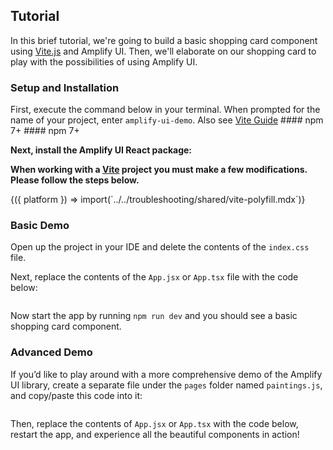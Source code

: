 
## Tutorial

In this brief tutorial, we're going to build a basic shopping card component using [Vite.js](https://vitejs.dev/) and Amplify UI. Then, we'll elaborate on our shopping card to play with the possibilities of using Amplify UI.

### Setup and Installation

First, execute the command below in your terminal. When prompted for the name of your project, enter `amplify-ui-demo`.  Also see [Vite Guide](https://vitejs.dev/guide/)
<Tabs>
  <TabItem title="JavaScript">
    #### npm 7+
    <TerminalCommand command="npm create vite@latest amplify-ui-demo -- --template react && cd amplify-ui-demo"/>
  </TabItem>
  <TabItem title="TypeScript">
    #### npm 7+
    <TerminalCommand command="npm create vite@latest amplify-ui-demo -- --template react-ts && cd amplify-ui-demo"/>
  </TabItem>
</Tabs>
<p>

**Next, install the Amplify UI React package:**
</p>
<TerminalCommand command="npm install @aws-amplify/ui-react aws-amplify"/>

**When working with a [Vite](https://vitejs.dev) project you must make a few modifications. Please follow the steps below.**

<Fragment>
  {({ platform }) => import(`../../troubleshooting/shared/vite-polyfill.mdx`)}
</Fragment>

### Basic Demo

Open up the project in your IDE and delete the contents of the `index.css` file. 

Next, replace the contents of the `App.jsx` or `App.tsx` file with the code below:

<Example>
  <ExampleCode>
  
```tsx file=./examples/BasicExampleCode.tsx

```

  </ExampleCode>
  <BasicShoppingCard />
</Example>

Now start the app by running `npm run dev` and you should see a basic shopping card component.

### Advanced Demo

If you’d like to play around with a more comprehensive demo of the Amplify UI library, create a separate file under the `pages` folder named `paintings.js`, and copy/paste this code into it:

<ExampleCode>

```tsx file=./examples/paintings.ts

```

  </ExampleCode>

Then, replace the contents of `App.jsx` or `App.tsx` with the code below, restart the app, and experience all the beautiful components in action!

<Example>
  <ExampleCode>

```tsx file=./examples/AdvancedExampleCode.tsx

```

  </ExampleCode>
  <AdvancedShoppingCard />
</Example>
